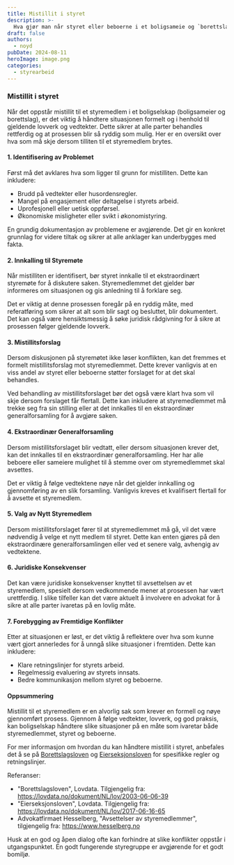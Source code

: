 ```yaml
---
title: Mistillit i styret
description: >-
  Hva gjør man når styret eller beboerne i et boligsameie og `borettslag` ikke har tillit til et styremedlem?
draft: false
authors:
  - noyd
pubDate: 2024-08-11
heroImage: image.png
categories:
  - styrearbeid
---
```


### Mistillit i styret

Når det oppstår mistillit til et styremedlem i et boligselskap (boligsameier og borettslag), er det viktig å håndtere situasjonen formelt og i henhold til gjeldende lovverk og vedtekter. Dette sikrer at alle parter behandles rettferdig og at prosessen blir så ryddig som mulig. Her er en oversikt over hva som må skje dersom tilliten til et styremedlem brytes.

#### 1. **Identifisering av Problemet**

Først må det avklares hva som ligger til grunn for mistilliten. Dette kan inkludere:

- Brudd på vedtekter eller husordensregler.
- Mangel på engasjement eller deltagelse i styrets arbeid.
- Uprofesjonell eller uetisk oppførsel.
- Økonomiske misligheter eller svikt i økonomistyring.

En grundig dokumentasjon av problemene er avgjørende. Det gir en konkret grunnlag for videre tiltak og sikrer at alle anklager kan underbygges med fakta.

#### 2. **Innkalling til Styremøte**

Når mistilliten er identifisert, bør styret innkalle til et ekstraordinært styremøte for å diskutere saken. Styremedlemmet det gjelder bør informeres om situasjonen og gis anledning til å forklare seg.

Det er viktig at denne prosessen foregår på en ryddig måte, med referatføring som sikrer at alt som blir sagt og besluttet, blir dokumentert. Det kan også være hensiktsmessig å søke juridisk rådgivning for å sikre at prosessen følger gjeldende lovverk.

#### 3. **Mistillitsforslag**

Dersom diskusjonen på styremøtet ikke løser konflikten, kan det fremmes et formelt mistillitsforslag mot styremedlemmet. Dette krever vanligvis at en viss andel av styret eller beboerne støtter forslaget for at det skal behandles.

Ved behandling av mistillitsforslaget bør det også være klart hva som vil skje dersom forslaget får flertall. Dette kan inkludere at styremedlemmet må trekke seg fra sin stilling eller at det innkalles til en ekstraordinær generalforsamling for å avgjøre saken.

#### 4. **Ekstraordinær Generalforsamling**

Dersom mistillitsforslaget blir vedtatt, eller dersom situasjonen krever det, kan det innkalles til en ekstraordinær generalforsamling. Her har alle beboere eller sameiere mulighet til å stemme over om styremedlemmet skal avsettes.

Det er viktig å følge vedtektene nøye når det gjelder innkalling og gjennomføring av en slik forsamling. Vanligvis kreves et kvalifisert flertall for å avsette et styremedlem.

#### 5. **Valg av Nytt Styremedlem**

Dersom mistillitsforslaget fører til at styremedlemmet må gå, vil det være nødvendig å velge et nytt medlem til styret. Dette kan enten gjøres på den ekstraordinære generalforsamlingen eller ved et senere valg, avhengig av vedtektene.

#### 6. **Juridiske Konsekvenser**

Det kan være juridiske konsekvenser knyttet til avsettelsen av et styremedlem, spesielt dersom vedkommende mener at prosessen har vært urettferdig. I slike tilfeller kan det være aktuelt å involvere en advokat for å sikre at alle parter ivaretas på en lovlig måte.

#### 7. **Forebygging av Fremtidige Konflikter**

Etter at situasjonen er løst, er det viktig å reflektere over hva som kunne vært gjort annerledes for å unngå slike situasjoner i fremtiden. Dette kan inkludere:

- Klare retningslinjer for styrets arbeid.
- Regelmessig evaluering av styrets innsats.
- Bedre kommunikasjon mellom styret og beboerne.

#### Oppsummering

Mistillit til et styremedlem er en alvorlig sak som krever en formell og nøye gjennomført prosess. Gjennom å følge vedtekter, lovverk, og god praksis, kan boligselskap håndtere slike situasjoner på en måte som ivaretar både styremedlemmet, styret og beboerne.

For mer informasjon om hvordan du kan håndtere mistillit i styret, anbefales det å se på [Borettslagsloven](https://lovdata.no/dokument/NL/lov/2003-06-06-39) og [Eierseksjonsloven](https://lovdata.no/dokument/NL/lov/2017-06-16-65) for spesifikke regler og retningslinjer.

Referanser:

- "Borettslagsloven", Lovdata. Tilgjengelig fra: https://lovdata.no/dokument/NL/lov/2003-06-06-39
- "Eierseksjonsloven", Lovdata. Tilgjengelig fra: https://lovdata.no/dokument/NL/lov/2017-06-16-65
- Advokatfirmaet Hesselberg, "Avsettelser av styremedlemmer", tilgjengelig fra: https://www.hesselberg.no

Husk at en god og åpen dialog ofte kan forhindre at slike konflikter oppstår i utgangspunktet. En godt fungerende styregruppe er avgjørende for et godt bomiljø.
